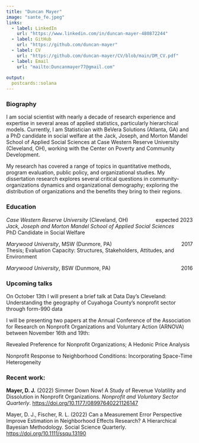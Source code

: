 ```yaml
---
title: "Duncan Mayer"
image: "sante_fe.jpeg"
links:
  - label: LinkedIn
    url: "https://www.linkedin.com/in/duncan-mayer-480872244"
  - label: GitHub
    url: "https://github.com/duncan-mayer"
  - label: CV
    url: "https://github.com/duncan-mayer/CV/blob/main/DM_CV.pdf"
  - label: Email
    url: "mailto:Duncanmayer77@gmail.com"
    
output:
  postcards::solana
---
```


### Biography 

I am social scientist with nearly a decade of research experience and expertise in several areas of applied statistics, particularly hierarchical models. Currently, I am Statistician with BeVera Solutions (Atlanta, GA) and a PhD candidate in social welfare at the Jack, Joseph, and Morton Mandel School of Applied Social Sciences at Case Western Reserve University (Cleveland, OH), working with the Center on Poverty and Community Development. 

My research has covered a range of topics in quantitative methods, program evaluation, public policy, and organizational studies. My dissertation research explores several critical questions in community-organizations dynamics and organizational demography; exploring the distribution of organizations and the benefits they bring to their regions.


### Education

*Case Western Reserve University* (Cleveland, OH) [expected 2023]{style="float:right"} \
*Jack, Joseph and Morton Mandel School of Applied Social Sciences* \
PhD Candidate in Social Welfare 

*Marywood University*, MSW (Dunmore, PA) [2017]{style="float:right"} \
Thesis; Evaluation Capacity: Structures, Stakeholders, Attitudes, and Environment

*Marywood University*, BSW (Dunmore, PA)  [2016]{style="float:right"} \


### Upcoming talks

On October 13th I will present a brief talk at Data Day's Cleveland: 
Understanding the geography of Cuyahoga County’s nonprofit sector through form-990 data


I will be presenting two papers at the Annual Conference of the Association for Research on Nonprofit Organizations and Voluntary Action (ARNOVA) between November 16th and 19th:

Revealed Preference for Nonprofit Organizations; A Hedonic Price Analysis

Nonprofit Response to Neighborhood Conditions: Incorporating Space-Time Heterogeneity


### Recent work:

**Mayer, D. J.** (2022) Simmer Down Now! A Study of Revenue Volatility and Dissolution in Nonprofit Organizations. *Nonprofit and Voluntary Sector Quarterly*.  [https://doi.org/10.1177/08997640221126147](https://doi.org/10.1177/08997640221126147)


Mayer, D. J., Fischer, R. L. (2022) Can a Measurement Error Perspective Improve Estimation in Neighborhood Effects Research? A Hierarchical Bayesian Methodology. Social Science Quarterly. [https://doi.org/10.1111/ssqu.13190](https://doi.org/10.1111/ssqu.13190)

